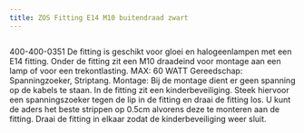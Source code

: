 ```yaml
---
title: ZOS Fitting E14 M10 buitendraad zwart
---
```



<Image src={imageProduct} width={imageProduct.width} alt="" />


400-400-0351
De fitting is geschikt voor gloei en halogeenlampen met een E14 fitting. Onder de fitting zit een M10 draadeind voor montage aan een lamp of voor een trekontlasting.
MAX: 60 WATT
Gereedschap: Spanningzoeker, Striptang.
Montage: Bij de montage dient er geen spanning op de kabels te staan.
In de fitting zit een kinderbeveiliging. Steek hiervoor een spanningszoeker tegen de lip in de fitting en draai de fitting los.
U kunt de aders het beste strippen op 0.5cm alvorens deze te monteren aan de fitting. Draai de fitting in elkaar zodat de kinderbeveiliging weer sluit.

